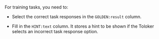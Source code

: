 <Cut title="How do I create a file with training tasks?">

For training tasks, you need to:

- Select the correct task responses in the `GOLDEN:result` column.

- Fill in the `HINT:text` column. It stores a hint to be shown if the Toloker selects an incorrect task response option.

</Cut>